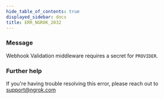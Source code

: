 ```yaml
---
hide_table_of_contents: true
displayed_sidebar: docs
title: ERR_NGROK_2032
---
```


### Message

Webhook Validation middleware requires a secret for `PROVIDER`.

<ErrorDetails />

### Further help

If you're having trouble resolving this error, please reach out to [support@ngrok.com](mailto:support@ngrok.com?subject=Help%20with%20ERR_NGROK_2032)
